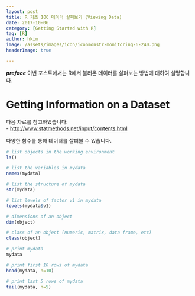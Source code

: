 ```yaml
---
layout: post  
title: R 기초 106 데이터 살펴보기 (Viewing Data)  
date: 2017-10-06  
category: [Getting Started with R]  
tag: [R]  
author: hkim  
image: /assets/images/icon/iconmonstr-monitoring-6-240.png
headerImage: true

---
```


***preface*** 이번 포스트에서는 R에서 불러온 데이터를 살펴보는 방법에 대하여 설명합니다.

# Getting Information on a Dataset

다음 자료를 참고하였습니다:  
- [http://www.statmethods.net/input/contents.html](http://www.statmethods.net/input/contents.html)

다양한 함수를 통해 데이터를 살펴볼 수 있습니다.

```r
# list objects in the working environment
ls()

# list the variables in mydata
names(mydata)

# list the structure of mydata
str(mydata)

# list levels of factor v1 in mydata
levels(mydata$v1)

# dimensions of an object
dim(object)

# class of an object (numeric, matrix, data frame, etc)
class(object)

# print mydata
mydata

# print first 10 rows of mydata
head(mydata, n=10)

# print last 5 rows of mydata
tail(mydata, n=5)
```
